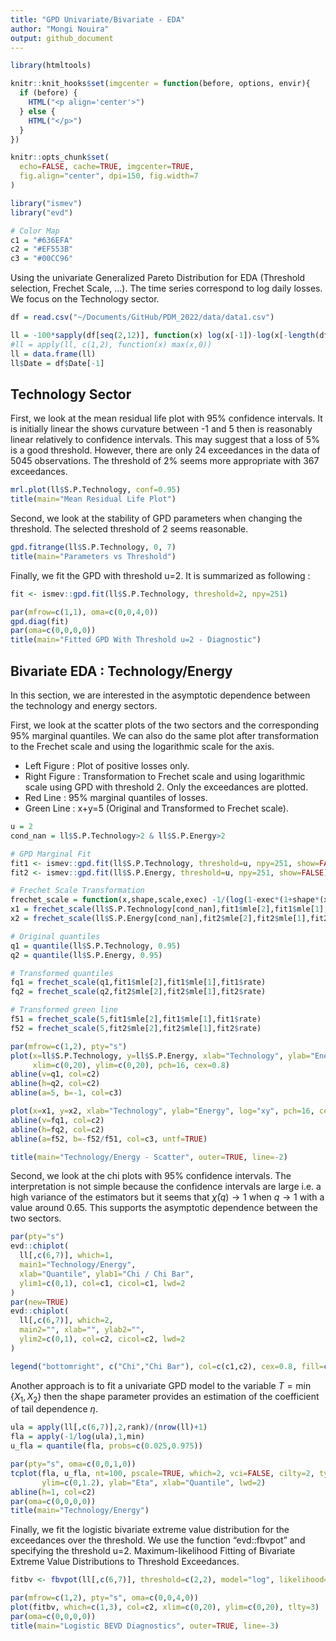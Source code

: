 ```yaml
---
title: "GPD Univariate/Bivariate - EDA"
author: "Mongi Nouira"
output: github_document
---
```


```r
library(htmltools)

knitr::knit_hooks$set(imgcenter = function(before, options, envir){
  if (before) {
    HTML("<p align='center'>")
  } else {
    HTML("</p>")
  }
})

knitr::opts_chunk$set(
  echo=FALSE, cache=TRUE, imgcenter=TRUE, 
  fig.align="center", dpi=150, fig.width=7
)

library("ismev")
library("evd")

# Color Map
c1 = "#636EFA"
c2 = "#EF553B"
c3 = "#00CC96"
```

Using the univariate Generalized Pareto Distribution for EDA (Threshold selection, Frechet Scale, ...). The time series correspond to log daily losses. We focus on the Technology sector.

```r
df = read.csv("~/Documents/GitHub/PDM_2022/data/data1.csv")

ll = -100*sapply(df[seq(2,12)], function(x) log(x[-1])-log(x[-length(df$Date)]))
#ll = apply(ll, c(1,2), function(x) max(x,0))
ll = data.frame(ll)
ll$Date = df$Date[-1]
```

## Technology Sector

First, we look at the mean residual life plot with 95% confidence intervals. It is initially linear the shows curvature between -1 and 5 then is reasonably linear relatively to confidence intervals. This may suggest that a loss of 5% is a good threshold. However, there are only 24 exceedances in the data of 5045 observations. The threshold of 2% seems more appropriate with 367 exceedances.

```r
mrl.plot(ll$S.P.Technology, conf=0.95)
title(main="Mean Residual Life Plot")
```

Second, we look at the stability of GPD parameters when changing the threshold. The selected threshold of 2 seems reasonable.

```r
gpd.fitrange(ll$S.P.Technology, 0, 7)
title(main="Parameters vs Threshold")
```

Finally, we fit the GPD with threshold u=2. It is summarized as following :

```r
fit <- ismev::gpd.fit(ll$S.P.Technology, threshold=2, npy=251)
```

```r
par(mfrow=c(1,1), oma=c(0,0,4,0))
gpd.diag(fit)
par(oma=c(0,0,0,0))
title(main="Fitted GPD With Threshold u=2 - Diagnostic")
```

## Bivariate EDA : Technology/Energy

In this section, we are interested in the asymptotic dependence between the technology and energy sectors.

First, we look at the scatter plots of the two sectors and the corresponding 95% marginal quantiles. We can also do the same plot after transformation to the Frechet scale and using the logarithmic scale for the axis.

- Left Figure : Plot of positive losses only.
- Right Figure : Transformation to Frechet scale and using logarithmic scale using GPD with threshold 2. Only the exceedances are plotted.
- Red Line : 95% marginal quantiles of losses.
- Green Line : x+y=5 (Original and Transformed to Frechet scale).

```r
u = 2
cond_nan = ll$S.P.Technology>2 & ll$S.P.Energy>2

# GPD Marginal Fit
fit1 <- ismev::gpd.fit(ll$S.P.Technology, threshold=u, npy=251, show=FALSE)
fit2 <- ismev::gpd.fit(ll$S.P.Energy, threshold=u, npy=251, show=FALSE)

# Frechet Scale Transformation
frechet_scale = function(x,shape,scale,exec) -1/(log(1-exec*(1+shape*(x-u)/scale)^(-1/shape)))
x1 = frechet_scale(ll$S.P.Technology[cond_nan],fit1$mle[2],fit1$mle[1],fit1$rate)
x2 = frechet_scale(ll$S.P.Energy[cond_nan],fit2$mle[2],fit2$mle[1],fit2$rate)

# Original quantiles
q1 = quantile(ll$S.P.Technology, 0.95)
q2 = quantile(ll$S.P.Energy, 0.95)

# Transformed quantiles
fq1 = frechet_scale(q1,fit1$mle[2],fit1$mle[1],fit1$rate)
fq2 = frechet_scale(q2,fit2$mle[2],fit2$mle[1],fit2$rate)

# Transformed green line
f51 = frechet_scale(5,fit1$mle[2],fit1$mle[1],fit1$rate)
f52 = frechet_scale(5,fit2$mle[2],fit2$mle[1],fit2$rate)

par(mfrow=c(1,2), pty="s")
plot(x=ll$S.P.Technology, y=ll$S.P.Energy, xlab="Technology", ylab="Energy",
     xlim=c(0,20), ylim=c(0,20), pch=16, cex=0.8)
abline(v=q1, col=c2)
abline(h=q2, col=c2)
abline(a=5, b=-1, col=c3)

plot(x=x1, y=x2, xlab="Technology", ylab="Energy", log="xy", pch=16, cex=0.8)
abline(v=fq1, col=c2)
abline(h=fq2, col=c2)
abline(a=f52, b=-f52/f51, col=c3, untf=TRUE)

title(main="Technology/Energy - Scatter", outer=TRUE, line=-2)
```

Second, we look at the chi plots with 95% confidence intervals. The interpretation is not simple because the confidence intervals are large i.e. a high variance of the estimators but it seems that $\bar\chi(q) \rightarrow 1$ when $q \rightarrow 1$ with a value around 0.65. This supports the asymptotic dependence between the two sectors.

```r
par(pty="s")
evd::chiplot(
  ll[,c(6,7)], which=1, 
  main1="Technology/Energy", 
  xlab="Quantile", ylab1="Chi / Chi Bar",
  ylim1=c(0,1), col=c1, cicol=c1, lwd=2
)
par(new=TRUE)
evd::chiplot(
  ll[,c(6,7)], which=2, 
  main2="", xlab="", ylab2="", 
  ylim2=c(0,1), col=c2, cicol=c2, lwd=2
)

legend("bottomright", c("Chi","Chi Bar"), col=c(c1,c2), cex=0.8, fill=c(c1,c2))
```

Another approach is to fit a univariate GPD model to the variable $T=\min{\{X_1,X_2\}}$ then the shape parameter provides an estimation of the coefficient of tail dependence $\eta$.

```r
ula = apply(ll[,c(6,7)],2,rank)/(nrow(ll)+1)
fla = apply(-1/log(ula),1,min)
u_fla = quantile(fla, probs=c(0.025,0.975))

par(pty="s", oma=c(0,0,1,0))
tcplot(fla, u_fla, nt=100, pscale=TRUE, which=2, vci=FALSE, cilty=2, type="l", 
       ylim=c(0,1.2), ylab="Eta", xlab="Quantile", lwd=2)
abline(h=1, col=c2)
par(oma=c(0,0,0,0))
title(main="Technology/Energy")
```

Finally, we fit the logistic bivariate extreme value distribution for the exceedances over the threshold. We use the function "evd::fbvpot" and specifying the threshold u=2. Maximum-likelihood Fitting of Bivariate Extreme Value Distributions to Threshold Exceedances.

```r
fitbv <- fbvpot(ll[,c(6,7)], threshold=c(2,2), model="log", likelihood="poisson", std.err=FALSE)

par(mfrow=c(1,2), pty="s", oma=c(0,0,4,0))
plot(fitbv, which=c(1,3), col=c2, xlim=c(0,20), ylim=c(0,20), tlty=3)
par(oma=c(0,0,0,0))
title(main="Logistic BEVD Diagnostics", outer=TRUE, line=-3)
```

